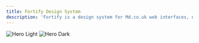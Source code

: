 ```yaml
---
title: Fortify Design System
description: 'Fortify is a design system for Md.co.uk web interfaces, offering intuitive, accessible components for seamless healthcare experiences. Crafted with clarity and empathy, it enhances usability in every interaction.'
---
```


<img
  className="block dark:hidden"
  src="/images/hero-light.svg"
  alt="Hero Light"
/>
<img
  className="hidden dark:block"
  src="/images/hero-light.svg"
  alt="Hero Dark"
/>
